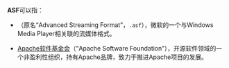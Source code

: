 '''ASF'''可以指：
* {{Link-en|Advanced Systems Format|Advanced Systems Format}}（原名“Advanced Streaming Format”，<code>.asf</code>），微软的一个与Windows Media Player相关联的流媒体格式。
* [[Apache软件基金会|Apache软件基金会]]（“Apache Software Foundation”），开源软件领域的一个非盈利性组织，持有Apache品牌，致力于推进Apache项目的发展。
{{disambig|cat=三字拉丁字母縮寫消歧義}}
